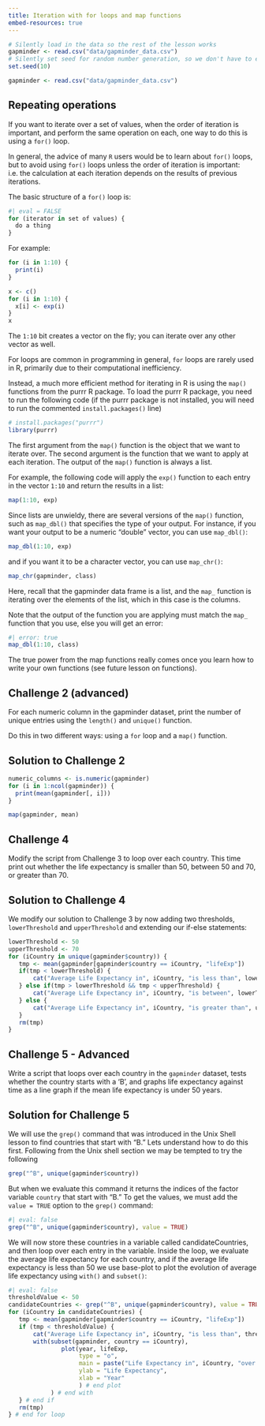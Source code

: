 ```yaml
---
title: Iteration with for loops and map functions
embed-resources: true
---
```


```r
# Silently load in the data so the rest of the lesson works
gapminder <- read.csv("data/gapminder_data.csv")
# Silently set seed for random number generation, so we don't have to explain it
set.seed(10)
```


```r
gapminder <- read.csv("data/gapminder_data.csv")
```

## Repeating operations

If you want to iterate over a set of values, when the order of iteration is important, and perform the
same operation on each, one way to do this is using a `for()` loop.

In general, the advice of many `R` users would be to learn about
`for()` loops, but to avoid using `for()` loops unless the order of iteration is
important: i.e. the calculation at each iteration depends on the results of
previous iterations. 

The basic structure of a `for()` loop is:

```r
#| eval = FALSE
for (iterator in set of values) {
  do a thing
}
```

For example:

```r
for (i in 1:10) {
  print(i)
}
```


```r
x <- c()
for (i in 1:10) {
  x[i] <- exp(i)
}
x
```

The `1:10` bit creates a vector on the fly; you can iterate over any other vector as well.




<!-- We can use a `for()` loop nested within another `for()` loop to iterate over two things at -->
<!-- once. -->

<!-- ```{r} -->
<!-- for (i in 1:5) { -->
<!--   for (j in c('a', 'b', 'c', 'd', 'e')) { -->
<!--     print(paste(i,j)) -->
<!--   } -->
<!-- } -->
<!-- ``` -->

<!-- We notice in the output that when the first index (`i`) is set to 1, the second -->
<!-- index (`j`) iterates through its full set of indices. Once the indices of `j` -->
<!-- have been iterated through, then `i` is incremented. This process continues -->
<!-- until the last index has been used for each `for()` loop. -->

<!-- Rather than printing the results, we could write the loop output to a new object. -->

<!-- ```{r} -->
<!-- output_vector <- c() -->
<!-- for (i in 1:5) { -->
<!--   for (j in c('a', 'b', 'c', 'd', 'e')) { -->
<!--     temp_output <- paste(i, j) -->
<!--     output_vector <- c(output_vector, temp_output) -->
<!--   } -->
<!-- } -->
<!-- output_vector -->
<!-- ``` -->

<!-- This approach can be useful, but 'growing your results' (building -->
<!-- the result object incrementally) is computationally inefficient, so avoid -->
<!-- it when you are iterating through a lot of values. -->

<!-- ::: {.callout-tip} -->
<!-- ## Tip: don't grow your results -->

<!-- One of the biggest things that trips up novices and -->
<!-- experienced R users alike, is building a results object -->
<!-- (vector, list, matrix, data frame) as your for loop progresses. -->
<!-- Computers are very bad at handling this, so your calculations -->
<!-- can very quickly slow to a crawl. It's much better to define -->
<!-- an empty results object before hand of appropriate dimensions, rather -->
<!-- than initializing an empty object without dimensions. -->
<!-- So if you know the end result will be stored in a matrix like above, -->
<!-- create an empty matrix with 5 row and 5 columns, then at each iteration -->
<!-- store the results in the appropriate location. -->
<!-- ::: -->




<!-- A better way is to define your (empty) output object before filling in the values. -->
<!-- For this example, it looks more involved, but is still more efficient. -->

<!-- ```{r} -->
<!-- output_matrix <- matrix(nrow = 5, ncol = 5) -->
<!-- j_vector <- c('a', 'b', 'c', 'd', 'e') -->
<!-- for (i in 1:5) { -->
<!--   for (j in 1:5) { -->
<!--     temp_j_value <- j_vector[j] -->
<!--     temp_output <- paste(i, temp_j_value) -->
<!--     output_matrix[i, j] <- temp_output -->
<!--   } -->
<!-- } -->
<!-- output_vector2 <- as.vector(output_matrix) -->
<!-- output_vector2 -->
<!-- ``` -->


<!-- ::: {.callout-tip} -->

<!-- ## Tip: While loops -->
<!-- Sometimes you will find yourself needing to repeat an operation as long as a certain -->
<!-- condition is met. You can do this with a `while()` loop. -->

<!-- ```{r} -->
<!-- #| eval: false -->
<!-- while(this condition is true){ -->
<!--  do a thing -->
<!-- } -->
<!-- ``` -->

<!-- R will interpret a condition being met as "TRUE". -->
<!-- As an example, here's a while loop -->
<!-- that generates random numbers from a uniform distribution (the `runif()` function) -->
<!-- between 0 and 1 until it gets one that's less than 0.1. -->

<!-- ```{r} -->
<!-- z <- 1 -->
<!-- while(z > 0.1){ -->
<!--  z <- runif(1) -->
<!--  cat(z, "\n") -->
<!-- } -->
<!-- ``` -->

<!-- while()` loops will not always be appropriate. You have to be particularly careful -->
<!-- that you don't end up stuck in an infinite loop because your condition is always met and hence the while statement never terminates. -->
<!-- ::: -->

For loops are common in programming in general, `for` loops are rarely used in R, primarily due to their computational inefficiency.



Instead, a much more efficient method for iterating in R is using the `map()` functions from the purrr R package. To load the purrr R package, you need to run the following code (if the purrr package is not installed, you will need to run the commented `install.packages()` line)

```r
# install.packages("purrr")
library(purrr)
```


The first argument from the `map()` function is the object that we want to iterate over. The second argument is the function that we want to apply at each iteration. The output of the `map()` function is always a list.

For example, the following code will apply the `exp()` function to each entry in the vector `1:10` and return the results in a list:

```r
map(1:10, exp)
```

Since lists are unwieldy, there are several versions of the `map()` function, such as `map_dbl()` that specifies the type of your output. For instance, if you want your output to be a numeric "double" vector, you can use `map_dbl()`:

```r
map_dbl(1:10, exp)
```

and if you want it to be a character vector, you can use `map_chr()`:

```r
map_chr(gapminder, class)
```

Here, recall that the gapminder data frame is a list, and the `map_` function is iterating over the elements of the list, which in this case is the columns.

Note that the output of the function you are applying must match the `map_` function that you use, else you will get an error:

```r
#| error: true
map_dbl(1:10, class)
```

The true power from the map functions really comes once you learn how to write your own functions (see future lesson on functions).


::: {.callout}
## Challenge 2 (advanced)

For each numeric column in the gapminder dataset, print the number of unique entries using the `length()` and `unique()` function. 

Do this in two different ways: using a `for` loop and a `map()` function.


::: {.callout collapse=true}
## Solution to Challenge 2

```r
numeric_columns <- is.numeric(gapminder)
for (i in 1:ncol(gapminder)) {
  print(mean(gapminder[, i]))
}
```
```r
map(gapminder, mean)
```

:::
:::

::: {.callout}
## Challenge 4

Modify the script from Challenge 3 to loop over each
country. This time print out whether the life expectancy is
smaller than 50, between 50 and 70, or greater than 70.

::: {.callout collapse=true}
## Solution to Challenge 4

We modify our solution to Challenge 3 by now adding two thresholds, `lowerThreshold` and `upperThreshold` and extending our if-else statements:
```r
lowerThreshold <- 50
upperThreshold <- 70
for (iCountry in unique(gapminder$country)) {
   tmp <- mean(gapminder[gapminder$country == iCountry, "lifeExp"])
   if(tmp < lowerThreshold) {
       cat("Average Life Expectancy in", iCountry, "is less than", lowerThreshold, "\n")
   } else if(tmp > lowerThreshold && tmp < upperThreshold) {
       cat("Average Life Expectancy in", iCountry, "is between", lowerThreshold, "and", upperThreshold, "\n")
   } else {
       cat("Average Life Expectancy in", iCountry, "is greater than", upperThreshold, "\n")
   }
   rm(tmp)
}
```
:::
:::

::: {.callout}
## Challenge 5 - Advanced

Write a script that loops over each country in the `gapminder` dataset,
tests whether the country starts with a 'B', and graphs life expectancy
against time as a line graph if the mean life expectancy is under 50 years.

::: {.callout collapse=true}
## Solution for Challenge 5

We will use the `grep()` command that was introduced in the Unix Shell lesson to find countries that start with "B."
Lets understand how to do this first.
Following from the Unix shell section we may be tempted to try the following

```r
grep("^B", unique(gapminder$country))
```

But when we evaluate this command it returns the indices of the factor variable `country` that start with "B."
To get the values, we must add the `value = TRUE` option to the `grep()` command:

```r
#| eval: false
grep("^B", unique(gapminder$country), value = TRUE)
```

We will now store these countries in a variable called candidateCountries, and then loop over each entry in the variable.
Inside the loop, we evaluate the average life expectancy for each country, and if the average life expectancy is less than 50 we use base-plot to plot the evolution of average life expectancy using `with()` and `subset()`:

```r
#| eval: false
thresholdValue <- 50
candidateCountries <- grep("^B", unique(gapminder$country), value = TRUE)
for (iCountry in candidateCountries) {
   tmp <- mean(gapminder[gapminder$country == iCountry, "lifeExp"])
   if (tmp < thresholdValue) {
       cat("Average Life Expectancy in", iCountry, "is less than", thresholdValue, "plotting life expectancy graph... \n")
       with(subset(gapminder, country == iCountry),
               plot(year, lifeExp,
                    type = "o",
                    main = paste("Life Expectancy in", iCountry, "over time"),
                    ylab = "Life Expectancy",
                    xlab = "Year"
                    ) # end plot
            ) # end with
   } # end if
   rm(tmp)
} # end for loop
```
:::
:::